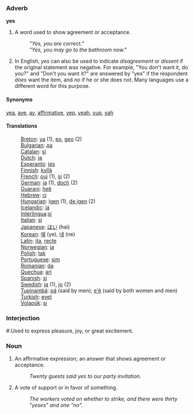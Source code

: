 ===Adverb===
'''yes'''

#A word used to show agreement or acceptance. 
#:'' "Yes, you are correct." '' 
#:'' "Yes, you may go to the bathroom now."'' 
#In English, ''yes'' can also be used to indicate ''disagreement'' or ''dissent'' if the original statement was negative.  For example, "You don't want it, do you?" and "Don't you want it?" are answered by "yes" if the respondent ''does'' want the item, and ''no'' if he or she does not.  Many languages use a different word for this purpose.

====Synonyms====
[[yea]], [[aye]], [[ay]], [[affirmative]], [[yep]], [[yeah]], [[yup]], [[yah]]

====Translations====
:[[Breton]]: [[ya]] (1), [[eo]], [[geo]] (2)
:[[Bulgarian]]: [[да]]
:[[Catalan]]: [[sí]]
:[[Dutch]]: [[ja]]
:[[Esperanto]]: [[jes]]
:[[Finnish]]: [[kyllä]]
:[[French]]: [[oui]] (1), [[si]] (2)
:[[German]]: [[ja]] (1), [[doch]] (2)
:[[Guarani]]: [[heẽ]]
:[[Hebrew]]: [[כן]]
:[[Hungarian]]: [[igen]] (1), [[de igen]] (2)
:[[Icelandic]]: [[já]]
:[[Interlingua]]:[[si]]
:[[Italian]]: [[sì]]
:[[Japanese]]: [[はい]] (hai)
:[[Korean]]: [[예]] (ye), [[네]] (ne)
:[[Latin]]: [[ita]], [[recte]]
:[[Norwegian]]: [[ja]]
:[[Polish]]: [[tak]]
:[[Portuguese]]: [[sim]]
:[[Romanian]]: [[da]]
:[[Quechua]]: [[arí]]
:[[Spanish]]: [[sí]]
:[[Swedish]]: [[ja]] (1), [[jo]] (2)
:[[Tupinambá]]: [[pá]] (said by men); [[e'ẽ]] (said by both women and men)
:[[Turkish]]: [[evet]]
:[[Volapük]]: [[si]]

===Interjection===
#:Used to express pleasure, joy, or great excitement.

===Noun===
#An affirmative expression; an answer that shows agreement or acceptance. 
#:''Twenty guests said yes to our party invitation.'' 
#A vote of support or in favor of something. 
#:''The workers voted on whether to strike, and there were thirty "yeses" and one "no".''<p>